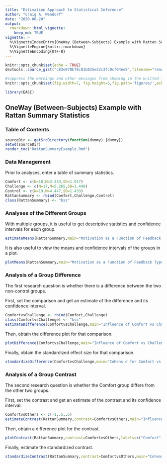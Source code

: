 ```yaml
---
title: "Estimation Approach to Statistical Inference"
author: "Craig A. Wendorf"
date: "2020-06-20"
output: 
  rmarkdown::html_vignette:
    keep_md: TRUE
vignette: >
  %\VignetteIndexEntry{OneWay (Between-Subjects) Example with Rattan Summary Statistics}
  %\VignetteEngine{knitr::rmarkdown}
  %\VignetteEncoding{UTF-8}
---
```


```r
knitr::opts_chunk$set(echo = TRUE)
devtools::source_gist("c83e078bf8c81b035e32c3fc0cf04ee8",filename="render_toc.R")
```

```r
#suppress the warnings and other messages from showing in the knitted file.
knitr::opts_chunk$set(fig.width=7, fig.height=5,fig.path='figures/',echo=TRUE,warning=FALSE,message=FALSE)
```

```r
library(EASI)
```

## OneWay (Between-Subjects) Example with Rattan Summary Statistics

### Table of Contents

```r
sourceDir <- getSrcDirectory(function(dummy) {dummy})
setwd(sourceDir)
render_toc("RattanSummaryExample.Rmd")
```

### Data Management

Prior to analyses, enter a table of summary statistics.

```r
Comfort <- c(N=18,M=3.333,SD=1.917)
Challenge <- c(N=17,M=5.265,SD=1.448)
Control <- c(N=19,M=4.447,SD=1.433)
RattanSummary <- rbind(Comfort,Challenge,Control)
class(RattanSummary) <- "bss"
```

### Analyses of the Different Groups

With multiple groups, it is useful to get descriptive statistics and confidence intervals for each group.

```r
estimateMeans(RattanSummary,main="Motivation as a Function of Feedback Type",ylab="Motivation")
```

It is also useful to view the means and confidence intervals of the groups in a plot.

```r
plotMeans(RattanSummary,main="Motivation as a Function of Feedback Type",ylab="Motivation")
```

### Analysis of a Group Difference

The first research question is whether there is a difference between the two non-control groups.

First, set the comparison and get an estimate of the difference and its confidence interval.

```r
ComfortvsChallenge <- rbind(Comfort,Challenge)
class(ComfortvsChallenge) <- "bss"
estimateDifference(ComfortvsChallenge,main="Influence of Comfort vs Challenge Feedback on Motivation")
```

Then, obtain the difference plot for that comparison.

```r
plotDifference(ComfortvsChallenge,main="Influence of Comfort vs Challenge Feedback on Motivation",ylab="Motivation")
```

Finally, obtain the standardized effect size for that comparison.

```r
standardizeDifference(ComfortvsChallenge,main="Cohens d for Comfort vs Challenge Feedback on Motivation")
```

### Analysis of a Group Contrast

The second research question is whether the Comfort group differs from the other two groups.

First, set the contrast and get an estimate of the contrast and its confidence interval.

```r
ComfortvsOthers <- c(-1,.5,.5)
estimateContrast(RattanSummary,contrast=ComfortvsOthers,main="Influence Comfort Feedback vs Other Types of Feedback on Motivation")
```

Then, obtain a difference plot for the contrast.

```r
plotContrast(RattanSummary,contrast=ComfortvsOthers,labels=c("Comfort","Others"),main="Influence Comfort Feedback vs Other Types of Feedback on Motivation",ylab="Motivation")
```

Finally, estimate the standardized contrast.

```r
standardizeContrast(RattanSummary,contrast=ComfortvsOthers,main="Cohens d for Comfort Feedback vs Other Types of Feedback on Motivation")
```
